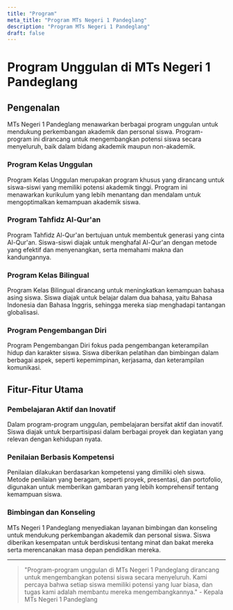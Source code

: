 ```yaml
---
title: "Program"
meta_title: "Program MTs Negeri 1 Pandeglang"
description: "Program MTs Negeri 1 Pandeglang"
draft: false
---
```


# Program Unggulan di MTs Negeri 1 Pandeglang

## Pengenalan

MTs Negeri 1 Pandeglang menawarkan berbagai program unggulan untuk mendukung perkembangan akademik dan personal siswa. Program-program ini dirancang untuk mengembangkan potensi siswa secara menyeluruh, baik dalam bidang akademik maupun non-akademik.

### Program Kelas Unggulan

Program Kelas Unggulan merupakan program khusus yang dirancang untuk siswa-siswi yang memiliki potensi akademik tinggi. Program ini menawarkan kurikulum yang lebih menantang dan mendalam untuk mengoptimalkan kemampuan akademik siswa.

### Program Tahfidz Al-Qur'an

Program Tahfidz Al-Qur'an bertujuan untuk membentuk generasi yang cinta Al-Qur'an. Siswa-siswi diajak untuk menghafal Al-Qur'an dengan metode yang efektif dan menyenangkan, serta memahami makna dan kandungannya.

### Program Kelas Bilingual

Program Kelas Bilingual dirancang untuk meningkatkan kemampuan bahasa asing siswa. Siswa diajak untuk belajar dalam dua bahasa, yaitu Bahasa Indonesia dan Bahasa Inggris, sehingga mereka siap menghadapi tantangan globalisasi.

### Program Pengembangan Diri

Program Pengembangan Diri fokus pada pengembangan keterampilan hidup dan karakter siswa. Siswa diberikan pelatihan dan bimbingan dalam berbagai aspek, seperti kepemimpinan, kerjasama, dan keterampilan komunikasi.

## Fitur-Fitur Utama

### Pembelajaran Aktif dan Inovatif

Dalam program-program unggulan, pembelajaran bersifat aktif dan inovatif. Siswa diajak untuk berpartisipasi dalam berbagai proyek dan kegiatan yang relevan dengan kehidupan nyata.

### Penilaian Berbasis Kompetensi

Penilaian dilakukan berdasarkan kompetensi yang dimiliki oleh siswa. Metode penilaian yang beragam, seperti proyek, presentasi, dan portofolio, digunakan untuk memberikan gambaran yang lebih komprehensif tentang kemampuan siswa.

### Bimbingan dan Konseling

MTs Negeri 1 Pandeglang menyediakan layanan bimbingan dan konseling untuk mendukung perkembangan akademik dan personal siswa. Siswa diberikan kesempatan untuk berdiskusi tentang minat dan bakat mereka serta merencanakan masa depan pendidikan mereka.

---

> "Program-program unggulan di MTs Negeri 1 Pandeglang dirancang untuk mengembangkan potensi siswa secara menyeluruh. Kami percaya bahwa setiap siswa memiliki potensi yang luar biasa, dan tugas kami adalah membantu mereka mengembangkannya." - Kepala MTs Negeri 1 Pandeglang
